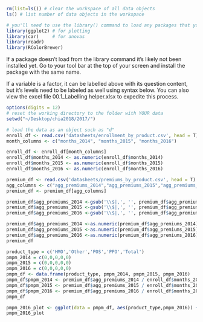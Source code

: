```r
rm(list=ls()) # clear the workspace of all data objects
ls() # list number of data objects in the workspace
```


```r
# you'll need to use the library() command to load any packages that you'll use in your R session.
library(ggplot2) # for plotting
library(car)     # for anovas
library(readr)
library(RColorBrewer) 
```
If a package doesn't load from the library command it's likely not been installed yet. Go to your tool bar at the top of your screen and install the package with the same name.

  If a variable is a factor, it can be labelled above with its question content, but it's levels need to be labeled as well using syntax below. You can also view the excel file 00.1_Labelling helper.xlsx to expedite this process.
  
```r
options(digits = 12)
# reset the working directory to the folder with YOUR data
setwd("~/Desktop/chia2018/2017/")

# load the data as an object such as "d"
enroll_df <- read.csv('datasheets/enrollment_by_product.csv', head = T)
month_columns <- c("months_2014", "months_2015", "months_2016")

enroll_df <- enroll_df[month_columns]
enroll_df$months_2014 <- as.numeric(enroll_df$months_2014)
enroll_df$months_2015 <- as.numeric(enroll_df$months_2015)
enroll_df$months_2016 <- as.numeric(enroll_df$months_2016)

premium_df <- read.csv('datasheets/premiums_by_product.csv', head = T)
agg_columns <- c("agg_premiums_2014","agg_premiums_2015","agg_premiums_2016")
premium_df <- premium_df[agg_columns]

premium_df$agg_premiums_2014 <-gsub('\\$|,', '', premium_df$agg_premiums_2014)
premium_df$agg_premiums_2015 <-gsub('\\$|,', '', premium_df$agg_premiums_2015)
premium_df$agg_premiums_2016 <-gsub('\\$|,', '', premium_df$agg_premiums_2016)

premium_df$agg_premiums_2014 <-as.numeric(premium_df$agg_premiums_2014)
premium_df$agg_premiums_2015 <-as.numeric(premium_df$agg_premiums_2015)
premium_df$agg_premiums_2016 <-as.numeric(premium_df$agg_premiums_2016)
premium_df
```

```r
product_type = c('HMO','Other','POS','PPO','Total')
pmpm_2014 = c(0,0,0,0,0)
pmpm_2015 = c(0,0,0,0,0)
pmpm_2016 = c(0,0,0,0,0)
pmpm_df <- data.frame(product_type, pmpm_2014, pmpm_2015, pmpm_2016)
pmpm_df$pmpm_2014 <- premium_df$agg_premiums_2014 / enroll_df$months_2014
pmpm_df$pmpm_2015 <- premium_df$agg_premiums_2015 / enroll_df$months_2015
pmpm_df$pmpm_2016 <- premium_df$agg_premiums_2016 / enroll_df$months_2016
pmpm_df
```

```r
pmpm_2016_plot <- ggplot(data = pmpm_df, aes(product_type,pmpm_2016)) + geom_bar(stat = "identity", width=0.3, fill="steelblue") + coord_flip() + theme_minimal() + labs(title =" Fully-Insured Premiums by Product Type, 2016", x = "ESI") 
pmpm_2016_plot

```

